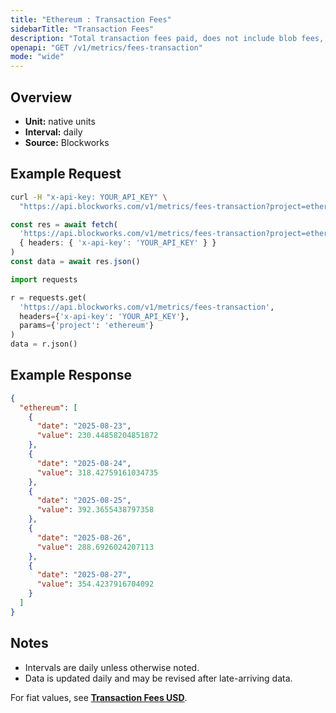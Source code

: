 ```yaml
---
title: "Ethereum : Transaction Fees"
sidebarTitle: "Transaction Fees"
description: "Total transaction fees paid, does not include blob fees, out-of-protocol tips, or additional sources of revenue"
openapi: "GET /v1/metrics/fees-transaction"
mode: "wide"
---
```


## Overview

- **Unit:** native units
- **Interval:** daily
- **Source:** Blockworks

## Example Request

<CodeGroup>

```bash cURL
curl -H "x-api-key: YOUR_API_KEY" \
  "https://api.blockworks.com/v1/metrics/fees-transaction?project=ethereum"
```

```typescript TypeScript
const res = await fetch(
  'https://api.blockworks.com/v1/metrics/fees-transaction?project=ethereum',
  { headers: { 'x-api-key': 'YOUR_API_KEY' } }
)
const data = await res.json()
```

```python Python
import requests

r = requests.get(
  'https://api.blockworks.com/v1/metrics/fees-transaction',
  headers={'x-api-key': 'YOUR_API_KEY'},
  params={'project': 'ethereum'}
)
data = r.json()
```

</CodeGroup>

## Example Response

```json
{
  "ethereum": [
    {
      "date": "2025-08-23",
      "value": 230.44858204851872
    },
    {
      "date": "2025-08-24",
      "value": 318.42759161034735
    },
    {
      "date": "2025-08-25",
      "value": 392.3655438797358
    },
    {
      "date": "2025-08-26",
      "value": 288.6926024207113
    },
    {
      "date": "2025-08-27",
      "value": 354.4237916704092
    }
  ]
}
```

## Notes
- Intervals are daily unless otherwise noted.
- Data is updated daily and may be revised after late-arriving data.


<Note>For fiat values, see **[Transaction Fees USD](./fees-transaction-usd)**.</Note>